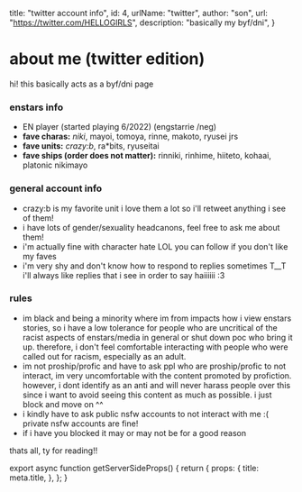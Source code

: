 
  title: "twitter account info",
  id: 4,
  urlName: "twitter",
  author: "son",
  url: "https://twitter.com/HELLOGlRLS",
  description: "basically my byf/dni",
}

# about me (twitter edition)

hi! this basically acts as a byf/dni page

### enstars info

- EN player (started playing 6/2022) (engstarrie /neg)
- **fave charas:** *niki*, mayoi, tomoya, rinne, makoto, ryusei jrs
- **fave units:** *crazy:b*, ra\*bits, ryuseitai
- **fave ships (order does not matter):** rinniki, rinhime, hiiteto, kohaai, platonic nikimayo

### general account info

- crazy:b is my favorite unit i love them a lot so i'll retweet anything i see of them!
- i have lots of gender/sexuality headcanons, feel free to ask me about them!
- i'm actually fine with character hate LOL you can follow if you don't like my faves
- i'm very shy and don't know how to respond to replies sometimes T__T i'll always like replies that i see in order to say haiiiiii :3

### rules 

- im black and being a minority where im from impacts how i view enstars stories, so i have a low tolerance for people who are uncritical of the racist aspects of enstars/media in general or shut down poc who bring it up. therefore, i don't feel comfortable interacting with people who were called out for racism, especially as an adult.
- im not proship/profic and have to ask ppl who are proship/profic to not interact, im very uncomfortable with the content promoted by profiction. however, i dont identify as an anti and will never harass people over this since i want to avoid seeing this content as much as possible. i just block and move on ^^
- i kindly have to ask public nsfw accounts to not interact with me :( private nsfw accounts are fine!
- if i have you blocked it may or may not be for a good reason

thats all, ty for reading!!

<CardCG src="https://static.wikia.nocookie.net/ensemble-stars/images/8/8a/%28Alluring_Fairytale%29_Niki_Shiina_CG2.png" alt="cute niki :3" />


export async function getServerSideProps() {
  return {
    props: {
      title: meta.title,
    },
  };
}
